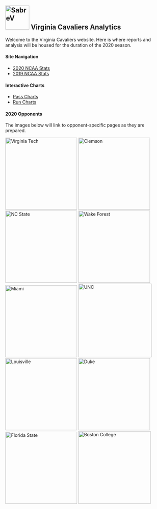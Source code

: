 <br>  


## <img width="75" alt="SabreV " src="pictures/UVA.png"> **Virginia Cavaliers Analytics** 

Welcome to the Virginia Cavaliers website. Here is where reports and analysis will be housed for the duration of the 2020 season. 
<br>
 

#### **Site Navigation**  
* [2020 NCAA Stats](stat_spreadsheet_2020.html)
* [2019 NCAA Stats](tables_2019.html)
<br>  

#### **Interactive Charts**  
* [Pass Charts](https://alexcstern.shinyapps.io/pass_charts/){target="_blank"}
* [Run Charts](https://alexcstern.shinyapps.io/run_sonars/){target="_blank"}
<br>  
 
  
#### **2020 Opponents**
The images below will link to opponent-specific pages as they are prepared. 

<img width="225" alt="Virginia Tech" src="pictures/VT.png">
<img width="225" alt="Clemson" src="pictures/Clemson.png">
<img width="225" alt="NC State" src="pictures/nsstate.png">
<img width="225" alt="Wake Forest" src="pictures/wake.png">
<img width="225" alt="Miami" src="pictures/miami.png">
<img width="230" alt="UNC" src="pictures/UNC.png">
<img width="225" alt="Louisville" src="pictures/louisville.png">
<img width="225" alt="Duke" src="pictures/duke.png">
<img width="225" alt="Florida State" src="pictures/fsu.png">
<img width="227" alt="Boston College" src="pictures/bc.png">